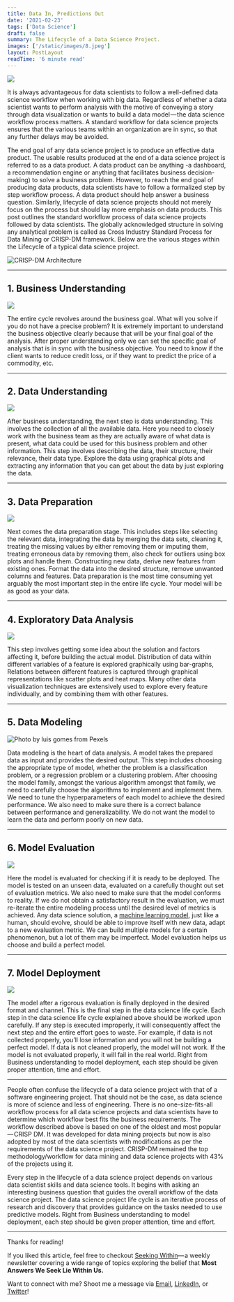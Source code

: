 ```yaml
---
title: Data In, Predictions Out
date: '2021-02-23'
tags: ['Data Science']
draft: false
summary: The Lifecycle of a Data Science Project.
images: ['/static/images/8.jpeg']
layout: PostLayout
readTime: '6 minute read'
---
```


![](https://cdn-images-1.medium.com/max/1600/1*3299qooHV_2tAcUzR9b0Ug.jpeg)

It is always advantageous for data scientists to follow a well-defined data science workflow when working with big data. Regardless of whether a data scientist wants to perform analysis with the motive of conveying a story through data visualization or wants to build a data model — the data science workflow process matters. A standard workflow for data science projects ensures that the various teams within an organization are in sync, so that any further delays may be avoided.

The end goal of any data science project is to produce an effective data product. The usable results produced at the end of a data science project is referred to as a data product. A data product can be anything -a dashboard, a recommendation engine or anything that facilitates business decision-making) to solve a business problem. However, to reach the end goal of producing data products, data scientists have to follow a formalized step by step workflow process. A data product should help answer a business question. Similarly, lifecycle of data science projects should not merely focus on the process but should lay more emphasis on data products. This post outlines the standard workflow process of data science projects followed by data scientists. The globally acknowledged structure in solving any analytical problem is called as Cross Industry Standard Process for Data Mining or CRISP-DM framework. Below are the various stages within the Lifecycle of a typical data science project.

![CRISP-DM Architecture](https://cdn-images-1.medium.com/max/1600/1*2UWbE7EiCya2KJ9rH3gPzg.png)

---

## 1. Business Understanding

![](https://cdn-images-1.medium.com/max/1600/1*Fyud3Y4d75m6c_jDIzFC5A.jpeg)

The entire cycle revolves around the business goal. What will you solve if you do not have a precise problem? It is extremely important to understand the business objective clearly because that will be your final goal of the analysis. After proper understanding only we can set the specific goal of analysis that is in sync with the business objective. You need to know if the client wants to reduce credit loss, or if they want to predict the price of a commodity, etc.

---

## 2. Data Understanding

![](https://cdn-images-1.medium.com/max/1600/1*RwUZ48gQGNeHC4Ep_np8Gw.jpeg)

After business understanding, the next step is data understanding. This involves the collection of all the available data. Here you need to closely work with the business team as they are actually aware of what data is present, what data could be used for this business problem and other information. This step involves describing the data, their structure, their relevance, their data type. Explore the data using graphical plots and extracting any information that you can get about the data by just exploring the data.

---

## 3. Data Preparation

![](https://cdn-images-1.medium.com/max/1600/1*AxCW1HBJoiZH77rkPyxJXQ.jpeg)

Next comes the data preparation stage. This includes steps like selecting the relevant data, integrating the data by merging the data sets, cleaning it, treating the missing values by either removing them or imputing them, treating erroneous data by removing them, also check for outliers using box plots and handle them. Constructing new data, derive new features from existing ones. Format the data into the desired structure, remove unwanted columns and features. Data preparation is the most time consuming yet arguably the most important step in the entire life cycle. Your model will be as good as your data.

---

## 4. Exploratory Data Analysis

![](https://cdn-images-1.medium.com/max/1600/1*1zf5z7CYqcMBRnWTgLzFZQ.jpeg)

This step involves getting some idea about the solution and factors affecting it, before building the actual model. Distribution of data within different variables of a feature is explored graphically using bar-graphs, Relations between different features is captured through graphical representations like scatter plots and heat maps. Many other data visualization techniques are extensively used to explore every feature individually, and by combining them with other features.

---

## 5. Data Modeling

![Photo by luis gomes from Pexels](https://cdn-images-1.medium.com/max/1600/1*X1VYmuOpquDPO67ysl9uKg.jpeg)

Data modeling is the heart of data analysis. A model takes the prepared data as input and provides the desired output. This step includes choosing the appropriate type of model, whether the problem is a classification problem, or a regression problem or a clustering problem. After choosing the model family, amongst the various algorithm amongst that family, we need to carefully choose the algorithms to implement and implement them. We need to tune the hyperparameters of each model to achieve the desired performance. We also need to make sure there is a correct balance between performance and generalizability. We do not want the model to learn the data and perform poorly on new data.

---

## 6. Model Evaluation

![](https://cdn-images-1.medium.com/max/1600/1*HL5nlbu3XIEMhw2a5QuMOg.jpeg)

Here the model is evaluated for checking if it is ready to be deployed. The model is tested on an unseen data, evaluated on a carefully thought out set of evaluation metrics. We also need to make sure that the model conforms to reality. If we do not obtain a satisfactory result in the evaluation, we must re-iterate the entire modeling process until the desired level of metrics is achieved. Any data science solution, a [machine learning model](https://www.educba.com/machine-learning-models/), just like a human, should evolve, should be able to improve itself with new data, adapt to a new evaluation metric. We can build multiple models for a certain phenomenon, but a lot of them may be imperfect. Model evaluation helps us choose and build a perfect model.

---

## 7. Model Deployment

![](https://cdn-images-1.medium.com/max/1600/1*jBFdm_g0FTQ_oyhyZfjMbA.jpeg)

The model after a rigorous evaluation is finally deployed in the desired format and channel. This is the final step in the data science life cycle. Each step in the data science life cycle explained above should be worked upon carefully. If any step is executed improperly, it will consequently affect the next step and the entire effort goes to waste. For example, if data is not collected properly, you’ll lose information and you will not be building a perfect model. If data is not cleaned properly, the model will not work. If the model is not evaluated properly, it will fail in the real world. Right from Business understanding to model deployment, each step should be given proper attention, time and effort.

---

People often confuse the lifecycle of a data science project with that of a software engineering project. That should not be the case, as data science is more of science and less of engineering. There is no one-size-fits-all workflow process for all data science projects and data scientists have to determine which workflow best fits the business requirements. The workflow described above is based on one of the oldest and most popular — CRISP DM. It was developed for data mining projects but now is also adopted by most of the data scientists with modifications as per the requirements of the data science project. CRISP-DM remained the top methodology/workflow for data mining and data science projects with 43% of the projects using it.

Every step in the lifecycle of a data science project depends on various data scientist skills and data science tools. It begins with asking an interesting business question that guides the overall workflow of the data science project. The data science project life cycle is an iterative process of research and discovery that provides guidance on the tasks needed to use predictive models. Right from Business understanding to model deployment, each step should be given proper attention, time and effort.

---

Thanks for reading!

If you liked this article, feel free to checkout [Seeking Within](https://seekingwithin.substack.com/)— a weekly newsletter covering a wide range of topics exploring the belief that **Most Answers We Seek Lie Within Us.**

Want to connect with me? Shoot me a message via [Email](http://mailto:reuben3699@gmail.com/), [LinkedIn](https://linkedin.com.in/reubence), or [Twitter](https://twitter.com/reuben_rapose)!
